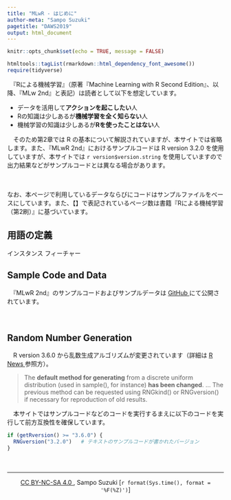 ```yaml
---
title: "MLwR - はじめに"
author-meta: "Sampo Suzuki"
pagetitle: "DAWS2019"
output: html_document
---
```


```r
knitr::opts_chunk$set(echo = TRUE, message = FALSE)

htmltools::tagList(rmarkdown::html_dependency_font_awesome())
require(tidyverse)
```

　『Rによる機械学習』（原著『Machine Learning with R Second Edition』、以降、『MLw 2nd』と表記）は読者として以下を想定しています。

* データを活用して**アクションを起こしたい**人
* Rの知識は少しあるが**機械学習を全く知らない**人
* 機械学習の知識は少しあるが**Rを使ったことはない**人

　そのため第2章では R の基本について解説されていますが、本サイトでは省略します。また、『MLwR 2nd』におけるサンプルコードは R version 3.2.0 を使用していますが、本サイトでは `r version$version.string` を使用していますので出力結果などがサンプルコードとは異なる場合があります。  

　  

なお、本ページで利用しているデータならびにコードはサンプルファイルをベースにしています。また、【】で表記されているページ数は書籍『Rによる機械学習（第2刷）』に基づいています。

## 用語の定義
インスタンス
フィーチャー


## Sample Code and Data
　『MLwR 2nd』のサンプルコードおよびサンプルデータは [GitHub <i class="fa fa-external-link"></i>](https://github.com/dataspelunking/MLwR){target="_blank" title=""} にて公開されています。  

　  

## Random Number Generation
　R version 3.6.0 から乱数生成アルゴリズムが変更されています（詳細は [R News <i class="fa fa-external-link"></i>](https://cran.r-project.org/doc/manuals/r-release/NEWS.html){target="_blank" title="CRAN"} 参照方）。

> The **default method for generating** from a discrete uniform distribution (used in sample(), for instance) **has been changed**. ... The previous method can be requested using RNGkind() or RNGversion() if necessary for reproduction of old results.

　本サイトではサンプルコードなどのコードを実行するまえに以下のコードを実行して前方互換性を確保しています。
```r
if (getRversion() >= "3.6.0") {
  RNGversion("3.2.0")   # テキストのサンプルコードが書かれたバージョン
}
```

　  

---
<center> [CC BY-NC-SA 4.0 <i class="fa fa-external-link"></i>](https://creativecommons.org/licenses/by-nc-sa/4.0/deed.ja), Sampo Suzuki [`r format(Sys.time(), format = '%F(%Z)')`] </center>
